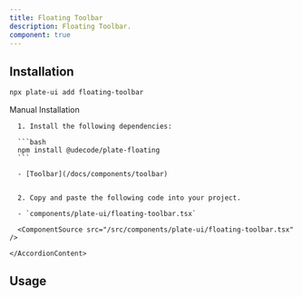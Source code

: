 ```yaml
---
title: Floating Toolbar
description: Floating Toolbar.
component: true
---
```


[//]: # '<ComponentExample src="/src/components/examples/PlaygroundDemo.tsx">'
[//]: # '  <PlaygroundDemo />'
[//]: # '</ComponentExample>'

## Installation

```bash
npx plate-ui add floating-toolbar
```

<Accordion type="single" collapsible>
  <AccordionItem value="manual-installation">
    <AccordionTrigger>Manual Installation</AccordionTrigger>
    <AccordionContent>

      1. Install the following dependencies:

      ```bash
      npm install @udecode/plate-floating
      ```

      - [Toolbar](/docs/components/toolbar)


      2. Copy and paste the following code into your project.

      - `components/plate-ui/floating-toolbar.tsx`

      <ComponentSource src="/src/components/plate-ui/floating-toolbar.tsx" />

    </AccordionContent>

  </AccordionItem>
</Accordion>

## Usage

```tsx

```

```tsx

```
